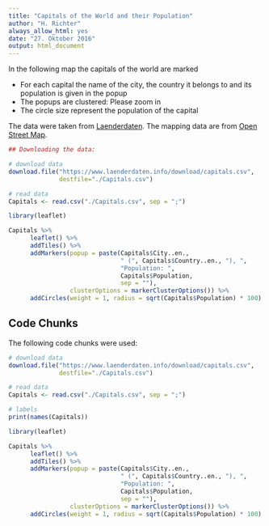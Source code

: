 ```yaml
---
title: "Capitals of the World and their Population"
author: "H. Richter"
always_allow_html: yes
date: "27. Oktober 2016"
output: html_document
---
```


In the following map the capitals of the world are marked
  
- For each capital the name of the city, the country it belongs to and its population is given in the popup
- The popups are clustered: Please zoom in
- The circle size represent the population of the capital
  
The data were taken from [Laenderdaten](https://www.laenderdaten.info/download/capitals.csv). The mapping data are from [Open Street Map](http://www.openstreetmap.org/).
  

```r
## Downloading the data:

# download data
download.file("https://www.laenderdaten.info/download/capitals.csv", 
              destfile="./Capitals.csv") 

# read data
Capitals <- read.csv("./Capitals.csv", sep = ";")
```

```r
library(leaflet)

Capitals %>% 
      leaflet() %>%
      addTiles() %>%
      addMarkers(popup = paste(Capitals$City..en.,
                               " (", Capitals$Country..en., "), ",
                               "Population: ", 
                               Capitals$Population,
                               sep = ""),
                 clusterOptions = markerClusterOptions()) %>%
      addCircles(weight = 1, radius = sqrt(Capitals$Population) * 100)

```

## Code Chunks
  
The following code chunks were used:
  
```r

# download data
download.file("https://www.laenderdaten.info/download/capitals.csv", 
              destfile="./Capitals.csv") 

# read data
Capitals <- read.csv("./Capitals.csv", sep = ";")
```

```r
# labels
print(names(Capitals))
```
  
```r
library(leaflet)

Capitals %>% 
      leaflet() %>%
      addTiles() %>%
      addMarkers(popup = paste(Capitals$City..en.,
                               " (", Capitals$Country..en., "), ",
                               "Population: ", 
                               Capitals$Population,
                               sep = ""),
                 clusterOptions = markerClusterOptions()) %>%
      addCircles(weight = 1, radius = sqrt(Capitals$Population) * 100)

```